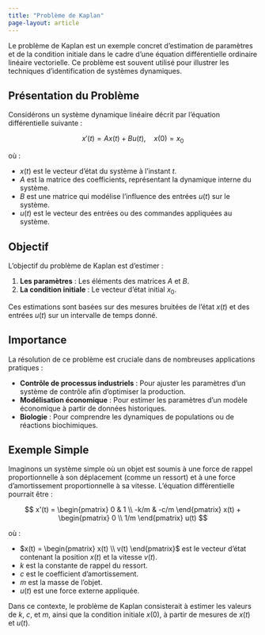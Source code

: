 ```yaml
---
title: "Problème de Kaplan"
page-layout: article
---
```


Le problème de Kaplan est un exemple concret d'estimation de paramètres et de la condition initiale dans le cadre d'une équation différentielle ordinaire linéaire vectorielle. Ce problème est souvent utilisé pour illustrer les techniques d'identification de systèmes dynamiques.

## Présentation du Problème

Considérons un système dynamique linéaire décrit par l'équation différentielle suivante :

$$
x'(t) = Ax(t) + Bu(t), \quad x(0) = x_0
$$

où :

- $x(t)$ est le vecteur d'état du système à l'instant $t$.
- $A$ est la matrice des coefficients, représentant la dynamique interne du système.
- $B$ est une matrice qui modélise l'influence des entrées $u(t)$ sur le système.
- $u(t)$ est le vecteur des entrées ou des commandes appliquées au système.

## Objectif

L'objectif du problème de Kaplan est d'estimer :

1. **Les paramètres** : Les éléments des matrices $A$ et $B$.
2. **La condition initiale** : Le vecteur d'état initial $x_0$.

Ces estimations sont basées sur des mesures bruitées de l'état $x(t)$ et des entrées $u(t)$ sur un intervalle de temps donné.

## Importance

La résolution de ce problème est cruciale dans de nombreuses applications pratiques :

- **Contrôle de processus industriels** : Pour ajuster les paramètres d'un système de contrôle afin d'optimiser la production.
- **Modélisation économique** : Pour estimer les paramètres d'un modèle économique à partir de données historiques.
- **Biologie** : Pour comprendre les dynamiques de populations ou de réactions biochimiques.

## Exemple Simple

Imaginons un système simple où un objet est soumis à une force de rappel proportionnelle à son déplacement (comme un ressort) et à une force d'amortissement proportionnelle à sa vitesse. L'équation différentielle pourrait être :

$$
x'(t) = \begin{pmatrix} 0 & 1 \\ -k/m & -c/m \end{pmatrix} x(t) + \begin{pmatrix} 0 \\ 1/m \end{pmatrix} u(t)
$$

où :

- $x(t) = \begin{pmatrix} x(t) \\ v(t) \end{pmatrix}$ est le vecteur d'état contenant la position $x(t)$ et la vitesse $v(t)$.
- $k$ est la constante de rappel du ressort.
- $c$ est le coefficient d'amortissement.
- $m$ est la masse de l'objet.
- $u(t)$ est une force externe appliquée.

Dans ce contexte, le problème de Kaplan consisterait à estimer les valeurs de $k$, $c$, et $m$, ainsi que la condition initiale $x(0)$, à partir de mesures de $x(t)$ et $u(t)$.